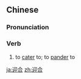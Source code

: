 ==Chinese==
{{zh-forms}}

===Pronunciation===
{{zh-pron
|m=yínghé
|c=jing4 hap6
|mn=qz,tw,xm,zz:gêng-ha̍p
|cat=v
}}

===Verb===
{{zh-verb}}

# to [[cater]] to; to [[pander]] to

[[ja:迎合]]
[[zh:迎合]]